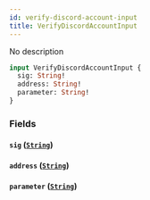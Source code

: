 ```yaml
---
id: verify-discord-account-input
title: VerifyDiscordAccountInput
---
```



No description

```graphql
input VerifyDiscordAccountInput {
  sig: String!
  address: String!
  parameter: String!
}
```


### Fields

#### `sig` ([`String`](../../references/scalars/string))




#### `address` ([`String`](../../references/scalars/string))




#### `parameter` ([`String`](../../references/scalars/string))






